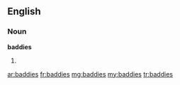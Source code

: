 ==English==
===Noun===
'''baddies'''

# {{plural of|baddie}}

[[ar:baddies]]
[[fr:baddies]]
[[mg:baddies]]
[[my:baddies]]
[[tr:baddies]]